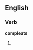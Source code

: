 ==English==

===Verb===
'''compleats'''

# {{third-person singular of|[[compleat]]}}
{{anagrams:en/acelmopst}}